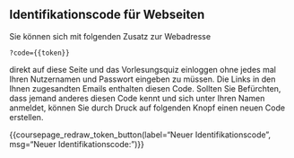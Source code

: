 ## Identifikationscode für Webseiten

Sie können sich mit folgenden Zusatz zur Webadresse

`?code={{token}}`

direkt auf diese Seite und das Vorlesungsquiz einloggen ohne jedes mal Ihren Nutzernamen und Passwort eingeben zu müssen. Die Links in den Ihnen zugesandten Emails enthalten diesen Code. Sollten Sie Befürchten, dass jemand anderes diesen Code kennt und sich unter Ihren Namen anmeldet, können Sie durch Druck auf folgenden Knopf einen neuen Code erstellen.

{{coursepage_redraw_token_button(label="Neuer Identifikationscode", msg="Neuer Identifikationscode: ")}}
